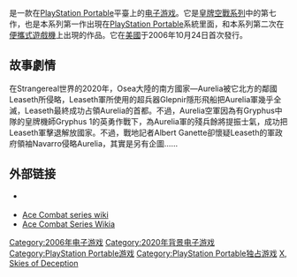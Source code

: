 {{noteTA
| G1=Games
}}
{{Infobox video game
| title = 皇牌空战X 诡影苍穹
| english = Ace Combat X: Skies of Deception
| image = Image:Acx cover1.jpg
| developer = [[Access游戏公司|Access游戏公司]]
| publisher = {{Vgrelease new|WW|[[Namco|Namco]]|EU|[[索尼电脑娱乐欧洲公司|索尼电脑娱乐欧洲公司]]}}
| distributor = [[万代南梦宫游戏|南梦宫万代]]
| designer =
| engine =
| series = [[皇牌空战系列|皇牌空战系列]]
| released = {{vgrelease|NA|2006年10月24日|JP|2006年10月26日|AUS|2006年11月16日|EU|2006年11月8日}}
| genre = [[街机风格|街机]]、[[战斗飞行模拟|战斗飞行模拟]]
| modes = [[单人电子游戏|单人]]、[[多人电子游戏|多人]]
| platforms = [[PlayStation_Portable|PlayStation Portable]]
}}

{{vgname|皇牌空戰X 詭影蒼穹|ja=エースコンバットX スカイ・オブ・デセプション|en=Ace Combat X: Skies of Deception}}是一款在[[PlayStation_Portable|PlayStation Portable]]平臺上的[[电子游戏|电子游戏]]。它是[[皇牌空戰系列|皇牌空戰系列]]中的第七作，也是本系列第一作出現在[[PlayStation_Portable|PlayStation Portable]]系統里面，和本系列第二次在[[便攜式遊戲機|便攜式遊戲機]]上出現的作品。它在[[美國|美國]]于2006年10月24日首次發行。

== 故事劇情 ==
在Strangereal世界的2020年，Osea大陸的南方國家—Aurelia被它北方的鄰國Leaseth所侵略，Leaseth軍所使用的超兵器Glepnir隱形飛船把Aurelia軍幾乎全滅，Leaseth最終成功占領Aurelia的首都。不過，Aurelia空軍因為有Gryphus中隊的皇牌機師Gryphus 1的英勇作戰下，為Aurelia軍的殘兵餘將提振士氣，成功把Leaseth軍擊退解放國家。不過，戰地記者Albert Ganette卻懷疑Leaseth的軍政府領袖Navarro侵略Aurelia，其實是另有企圖……

== 外部链接 ==

* {{Official website|http://www.acecombat.jp/ace-x/top.htm}} {{ja icon}}
* [https://web.archive.org/web/20101208073154/http://acecombatskies.com/ Ace Combat series wiki]
* [http://acecombat.wikia.com Ace Combat Series Wikia] {{Wayback|url=http://acecombat.wikia.com/ |date=20200328080111 }}

{{皇牌空战系列}}

{{DEFAULTSORT:Ace Combat X, Skies Of Deception}}
[[Category:2006年电子游戏|Category:2006年电子游戏]]
[[Category:2020年背景电子游戏|Category:2020年背景电子游戏]]
[[Category:PlayStation_Portable游戏|Category:PlayStation Portable游戏]]
[[Category:PlayStation_Portable独占游戏|Category:PlayStation Portable独占游戏]]
[[Category:皇牌空战系列|X, Skies of Deception]]


{{PlayStation-stub}}
{{Flightsim-videogame-stub}}